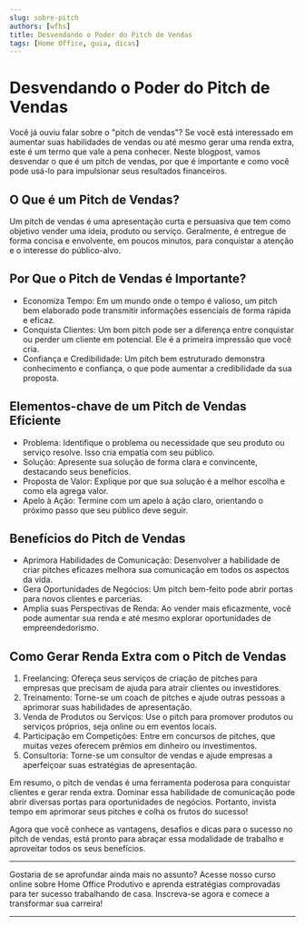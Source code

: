 ```yaml
---
slug: sobre-pitch
authors: [wfhs]
title: Desvendando o Poder do Pitch de Vendas
tags: [Home Office, guia, dicas]
---
```


# Desvendando o Poder do Pitch de Vendas

Você já ouviu falar sobre o "pitch de vendas"? Se você está interessado em aumentar suas habilidades de vendas ou até mesmo gerar uma renda extra, este é um termo que vale a pena conhecer. 
Neste blogpost, vamos desvendar o que é um pitch de vendas, por que é importante e como você pode usá-lo para impulsionar seus resultados financeiros.

## O Que é um Pitch de Vendas?

Um pitch de vendas é uma apresentação curta e persuasiva que tem como objetivo vender uma ideia, produto ou serviço. Geralmente, é entregue de forma concisa e envolvente, 
em poucos minutos, para conquistar a atenção e o interesse do público-alvo.

## Por Que o Pitch de Vendas é Importante?

* Economiza Tempo: Em um mundo onde o tempo é valioso, um pitch bem elaborado pode transmitir informações essenciais de forma rápida e eficaz.
* Conquista Clientes: Um bom pitch pode ser a diferença entre conquistar ou perder um cliente em potencial. Ele é a primeira impressão que você cria.
* Confiança e Credibilidade: Um pitch bem estruturado demonstra conhecimento e confiança, o que pode aumentar a credibilidade da sua proposta.

## Elementos-chave de um Pitch de Vendas Eficiente

* Problema: Identifique o problema ou necessidade que seu produto ou serviço resolve. Isso cria empatia com seu público.
* Solução: Apresente sua solução de forma clara e convincente, destacando seus benefícios.
* Proposta de Valor: Explique por que sua solução é a melhor escolha e como ela agrega valor.
* Apelo à Ação: Termine com um apelo à ação claro, orientando o próximo passo que seu público deve seguir.

## Benefícios do Pitch de Vendas

* Aprimora Habilidades de Comunicação: Desenvolver a habilidade de criar pitches eficazes melhora sua comunicação em todos os aspectos da vida.
* Gera Oportunidades de Negócios: Um pitch bem-feito pode abrir portas para novos clientes e parcerias.
* Amplia suas Perspectivas de Renda: Ao vender mais eficazmente, você pode aumentar sua renda e até mesmo explorar oportunidades de empreendedorismo.

## Como Gerar Renda Extra com o Pitch de Vendas

1. Freelancing: Ofereça seus serviços de criação de pitches para empresas que precisam de ajuda para atrair clientes ou investidores.
2. Treinamento: Torne-se um coach de pitches e ajude outras pessoas a aprimorar suas habilidades de apresentação.
3. Venda de Produtos ou Serviços: Use o pitch para promover produtos ou serviços próprios, seja online ou em eventos locais.
4. Participação em Competições: Entre em concursos de pitches, que muitas vezes oferecem prêmios em dinheiro ou investimentos.
5. Consultoria: Torne-se um consultor de vendas e ajude empresas a aperfeiçoar suas estratégias de apresentação.

Em resumo, o pitch de vendas é uma ferramenta poderosa para conquistar clientes e gerar renda extra. Dominar essa habilidade de comunicação pode abrir diversas portas para oportunidades de negócios. 
Portanto, invista tempo em aprimorar seus pitches e colha os frutos do sucesso!

Agora que você conhece as vantagens, desafios e dicas para o sucesso no pitch de vendas, está pronto para abraçar essa modalidade de trabalho e aproveitar todos os seus benefícios. 

<hr/>
Gostaria de se aprofundar ainda mais no assunto? Acesse nosso curso online sobre Home Office Produtivo e aprenda estratégias comprovadas para ter sucesso trabalhando de casa. Inscreva-se agora e comece a transformar sua carreira!<br />

<hr/>
